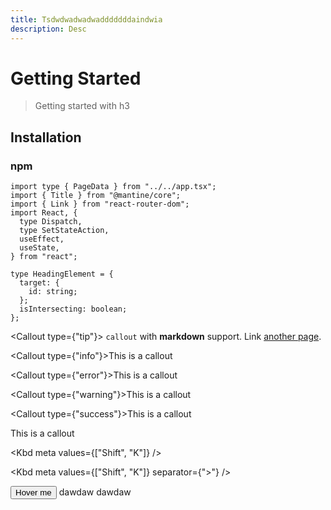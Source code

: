 ```yaml
---
title: Tsdwdwadwadwadddddddaindwia
description: Desc
---
```


# Getting Started

> Getting started with h3

## Installation

### npm


```tsx
import type { PageData } from "../../app.tsx";
import { Title } from "@mantine/core";
import { Link } from "react-router-dom";
import React, {
  type Dispatch,
  type SetStateAction,
  useEffect,
  useState,
} from "react";

type HeadingElement = {
  target: {
    id: string;
  };
  isIntersecting: boolean;
};
```
<Callout type={"tip"}>
    `callout` with **markdown** support. Link [another page](/callout).
</Callout>

<Callout type={"info"}>This is a callout</Callout>

<Callout type={"error"}>This is a callout</Callout>

<Callout type={"warning"}>This is a callout</Callout>

<Callout type={"success"}>This is a callout</Callout>

<Callout type="link" link="/docs">This is a callout</Callout>

<Kbd meta values={["Shift", "K"]} />

<Kbd meta values={["Shift", "K"]} separator={">"} />

<Tooltip>
    <button>Hover me</button>
</Tooltip>

<Steps>
    <Step title={"Test"}>
        dawdaw
    </Step>
    <Step title={"RDGHINDRI"}>
        dawdaw
    </Step>
</Steps>